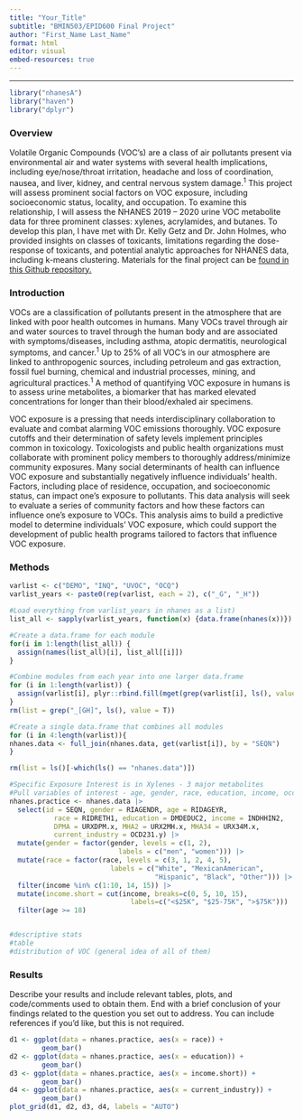 ```yaml
---
title: "Your_Title"
subtitle: "BMIN503/EPID600 Final Project"
author: "First_Name Last_Name"
format: html
editor: visual
embed-resources: true
---
```


------------------------------------------------------------------------

```r
library("nhanesA")
library("haven")
library("dplyr")
```

### Overview

Volatile Organic Compounds (VOC's) are a class of air pollutants present via environmental air and water systems with several health implications, including eye/nose/throat irritation, headache and loss of coordination, nausea, and liver, kidney, and central nervous system damage.^1^ This project will assess prominent social factors on VOC exposure, including socioeconomic status, locality, and occupation. To examine this relationship, I will assess the NHANES 2019 -- 2020 urine VOC metabolite data for three prominent classes: xylenes, acrylamides, and butanes. To develop this plan, I have met with Dr. Kelly Getz and Dr. John Holmes, who provided insights on classes of toxicants, limitations regarding the dose-response of toxicants, and potential analytic approaches for NHANES data, including k-means clustering. Materials for the final project can be [found in this Github repository.](https://github.com/jennko1230/BMIN503_Final_Project)

### Introduction

VOCs are a classification of pollutants present in the atmosphere that are linked with poor health outcomes in humans. Many VOCs travel through air and water sources to travel through the human body and are associated with symptoms/diseases, including asthma, atopic dermatitis, neurological symptoms, and cancer.^1^ Up to 25% of all VOC's in our atmosphere are linked to anthropogenic sources, including petroleum and gas extraction, fossil fuel burning, chemical and industrial processes, mining, and agricultural practices.^1^ A method of quantifying VOC exposure in humans is to assess urine metabolites, a biomarker that has marked elevated concentrations for longer than their blood/exhaled air specimens.

VOC exposure is a pressing that needs interdisciplinary collaboration to evaluate and combat alarming VOC emissions thoroughly. VOC exposure cutoffs and their determination of safety levels implement principles common in toxicology. Toxicologists and public health organizations must collaborate with prominent policy members to thoroughly address/minimize community exposures. Many social determinants of health can influence VOC exposure and substantially negatively influence individuals' health. Factors, including place of residence, occupation, and socioeconomic status, can impact one's exposure to pollutants. This data analysis will seek to evaluate a series of community factors and how these factors can influence one's exposure to VOCs. This analysis aims to build a predictive model to determine individuals' VOC exposure, which could support the development of public health programs tailored to factors that influence VOC exposure.

### Methods

```r
varlist <- c("DEMO", "INQ", "UVOC", "OCQ") 
varlist_years <- paste0(rep(varlist, each = 2), c("_G", "_H"))

#Load everything from varlist_years in nhanes as a list)
list_all <- sapply(varlist_years, function(x) {data.frame(nhanes(x))}) 

#Create a data.frame for each module
for(i in 1:length(list_all)) {
  assign(names(list_all)[i], list_all[[i]])
} 

#Combine modules from each year into one larger data.frame
for (i in 1:length(varlist)) {
  assign(varlist[i], plyr::rbind.fill(mget(grep(varlist[i], ls(), value = T))))
} 
rm(list = grep("_[GH]", ls(), value = T))

#Create a single data.frame that combines all modules 
for (i in 4:length(varlist)){
nhanes.data <- full_join(nhanes.data, get(varlist[i]), by = "SEQN")
} 

rm(list = ls()[-which(ls() == "nhanes.data")])

#Specific Exposure Interest is in Xylenes - 3 major metabolites
#Pull variables of interest - age, gender, race, education, income, occupation
nhanes.practice <- nhanes.data |>
  select(id = SEQN, gender = RIAGENDR, age = RIDAGEYR, 
           race = RIDRETH1, education = DMDEDUC2, income = INDHHIN2,
           DPMA = URXDPM.x, MHA2 = URX2MH.x, MHA34 = URX34M.x, 
           current_industry = OCD231.y) |>
  mutate(gender = factor(gender, levels = c(1, 2), 
                           labels = c("men", "women"))) |>
  mutate(race = factor(race, levels = c(3, 1, 2, 4, 5),
                         labels = c("White", "MexicanAmerican", 
                                    "Hispanic", "Black", "Other"))) |>
  filter(income %in% c(1:10, 14, 15)) |>
  mutate(income.short = cut(income, breaks=c(0, 5, 10, 15),
                              labels=c("<$25K", "$25-75K", ">$75K"))) |>
  filter(age >= 18)


#descriptive stats 
#table 
#distribution of VOC (general idea of all of them) 
```

### Results

Describe your results and include relevant tables, plots, and code/comments used to obtain them. End with a brief conclusion of your findings related to the question you set out to address. You can include references if you'd like, but this is not required.

```r
d1 <- ggplot(data = nhanes.practice, aes(x = race)) +
        geom_bar()
d2 <- ggplot(data = nhanes.practice, aes(x = education)) +
        geom_bar()
d3 <- ggplot(data = nhanes.practice, aes(x = income.short)) +
        geom_bar()
d4 <- ggplot(data = nhanes.practice, aes(x = current_industry)) +
        geom_bar()
plot_grid(d1, d2, d3, d4, labels = "AUTO")

```
